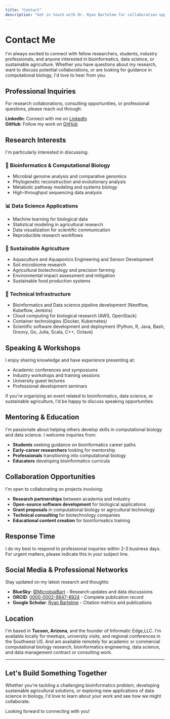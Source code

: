 ```yaml
---
title: "Contact"
description: "Get in touch with Dr. Ryan Bartelme for collaboration opportunities, questions, or discussions about bioinformatics and sustainable agriculture."
---
```


# Contact Me

I'm always excited to connect with fellow researchers, students, industry professionals, and anyone interested in bioinformatics, data science, or sustainable agriculture. Whether you have questions about my research, want to discuss potential collaborations, or are looking for guidance in computational biology, I'd love to hear from you.

## Professional Inquiries

For research collaborations, consulting opportunities, or professional questions, please reach out through:

**LinkedIn**: Connect with me on [LinkedIn](https://linkedin.com/in/ryanbartelme)  
**GitHub**: Follow my work on [GitHub](https://github.com/rbartelme)  

## Research Interests

I'm particularly interested in discussing:

### 🧬 Bioinformatics & Computational Biology
- Microbial genome analysis and comparative genomics
- Phylogenetic reconstruction and evolutionary analysis  
- Metabolic pathway modeling and systems biology
- High-throughput sequencing data analysis

### 📊 Data Science Applications
- Machine learning for biological data
- Statistical modeling in agricultural research
- Data visualization for scientific communication
- Reproducible research workflows

### 🌱 Sustainable Agriculture
- Aquaculture and Aquaponics Engineering and Sensor Development
- Soil microbiome research
- Agricultural biotechnology and precision farming
- Environmental impact assessment and mitigation
- Sustainable food production systems

### 🔧 Technical Infrastructure  
- Bioinformatics and Data science pipeline development (Nextflow, Kubeflow, Jenkins)
- Cloud computing for biological research (AWS, OpenStack)
- Container technologies (Docker, Kubernetes)
- Scientific software development and deployment (Python, R, Java, Bash, Groovy, Go, Julia, Scala, C++, Octave)

## Speaking & Workshops

I enjoy sharing knowledge and have experience presenting at:
- Academic conferences and symposiums
- Industry workshops and training sessions
- University guest lectures
- Professional development seminars

If you're organizing an event related to bioinformatics, data science, or sustainable agriculture, I'd be happy to discuss speaking opportunities.

## Mentoring & Education

I'm passionate about helping others develop skills in computational biology and data science. I welcome inquiries from:

- **Students** seeking guidance on bioinformatics career paths
- **Early-career researchers** looking for mentorship
- **Professionals** transitioning into computational biology
- **Educators** developing bioinformatics curricula

## Collaboration Opportunities

I'm open to collaborating on projects involving:

- **Research partnerships** between academia and industry
- **Open-source software development** for biological applications  
- **Grant proposals** in computational biology or agricultural technology
- **Technical consulting** for biotechnology companies
- **Educational content creation** for bioinformatics training

## Response Time

I do my best to respond to professional inquiries within 2-3 business days. For urgent matters, please indicate this in your subject line.

## Social Media & Professional Networks

Stay updated on my latest research and thoughts:

- **BlueSky**: [@MicrobialBart](https://bsky.app/MicrobialBart) - Research updates and data discussions
- **ORCID**: [0000-0002-9847-8924](https://orcid.org/0000-0002-9847-8924) - Complete publication record
- **Google Scholar**: [Ryan Bartelme](https://scholar.google.com/citations?user=zkKcdmcAAAAJ) - Citation metrics and publications

## Location

I'm based in **Tucson, Arizona**, and the founder of Informatic Edge,LLC. I'm available locally for meetups, university visits, and regional conferences in the Southwest US. And am available remotely for academic or commercial computational biology research, bioinformatics engineering, data science, and data management contract or consulting work.

---

## Let's Build Something Together

Whether you're tackling a challenging bioinformatics problem, developing sustainable agricultural solutions, or exploring new applications of data science in biology, I'd love to learn about your work and see how we might collaborate.

Looking forward to connecting with you!
